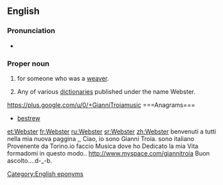 {{selfref|For the guide to Webster's dictionaries in Wiktionary, see [[Wiktionary:Webster]].}}
{{also|webster}}
==English==
{{wikipedia}}

===Pronunciation===
* {{IPA|/ˈwɛbstɚ/|lang=en}}

===Proper noun===
{{en-proper noun|s}}

# {{surname|A=An English occupational|from=occupations|dot=}} for someone who was a [[weaver]].
# Any of various [[dictionary|dictionaries]] published under the name Webster.

https://plus.google.com/u/0/+GianniTroiamusic ===Anagrams===
* [[bestrew#English|bestrew]]

[[Category:English eponyms]]

[[et:Webster]]
[[fr:Webster]]
[[ru:Webster]]
[[sr:Webster]]
[[zh:Webster]]
benvenuti a tutti nella mia nuova paggina ,,
Ciao, io sono Gianni Troia. sono italiano Provenente da Torino.io faccio Musica dove ho Dedicato la mia Vita formadomi in questo modo.. http://www.myspace.com/giannitroia
Buon ascolto....d-_-b.